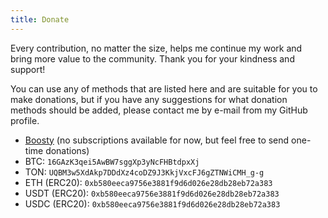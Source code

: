 ```yaml
---
title: Donate
---
```


Every contribution, no matter the size, helps me continue my work and bring more value to the community. Thank you for your kindness and support!

You can use any of methods that are listed here and are suitable for you to make donations, but if you have any suggestions for what donation methods should be added, please contact me by e-mail from my GitHub profile.

- [Boosty](https://boosty.to/snmetamorph) (no subscriptions available for now, but feel free to send one-time donations)
- BTC: `16GAzK3qei5AwBW7sggXp3yNcFHBtdpxXj`
- TON: `UQBM3w5XdAkp7DDdXz4coDZ9J3KkjVxcFJ6gZTNWiCMH_g-g`
- ETH (ERC20): `0xb580eeca9756e3881f9d6d026e28db28eb72a383`
- USDT (ERC20): `0xb580eeca9756e3881f9d6d026e28db28eb72a383`
- USDC (ERC20): `0xb580eeca9756e3881f9d6d026e28db28eb72a383`
